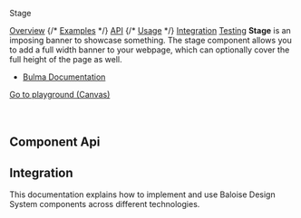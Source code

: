 
<bal-doc-banner id="story--components-stage--basic" status="rebranded,css">Stage</bal-doc-banner>

<bal-doc-tabs>
  <a href="#story--components-stage--basic">Overview</a>
  {/* <a href="#examples">Examples</a> */}
  <a href="#component-api">API</a>
  {/* <a href="#usage">Usage</a> */}
  <a href="#integration">Integration</a>
  <a href="#testing">Testing</a>
</bal-doc-tabs>

<bal-doc-lead>
  <b>Stage</b> is an imposing banner to showcase something. The stage component allows you to add a full width banner to
  your webpage, which can optionally cover the full height of the page as well.
</bal-doc-lead>

- [Bulma Documentation](https://bulma.io/documentation/layout/hero/)

<bal-doc-app>
  <bal-button-group class="mb-6" position="center">
    <a class="button is-primary" href="?path=/story/components-stage--simple-stage">
      Go to playground (Canvas)
    </a>
  </bal-button-group>
</bal-doc-app>

<br />
<br />
<br />

## Component Api

<Description markdown={readme} />

## Integration

This documentation explains how to implement and use Baloise Design System components across different technologies.

<bal-doc-link-list>
  <a href="?path=/docs/getting-started-html5-overview--page">
    <bal-doc-link-list-item template="html5"></bal-doc-link-list-item>
  </a>
  <a href="?path=/docs/getting-started-vue-overview--page">
    <bal-doc-link-list-item template="vue"></bal-doc-link-list-item>
  </a>
  <a href="?path=/docs/getting-started-angular-overview--page">
    <bal-doc-link-list-item template="angular"></bal-doc-link-list-item>
  </a>
  <a href="?path=/docs/getting-started-react-overview--page">
    <bal-doc-link-list-item template="react"></bal-doc-link-list-item>
  </a>
</bal-doc-link-list>

<br />


<Description markdown={testing} />

<bal-doc-github link="/components/bal-stage/stories/bal-stage.docs.mdx"></bal-doc-github>
